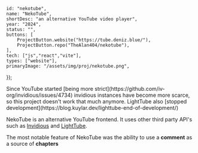 	id: "nekotube",
	name: "NekoTube",
	shortDesc: "an alternative YouTube video player",
	year: "2024",
	status: "",
	buttons: [
		ProjectButton.website("https://tube.deniz.blue/"),
		ProjectButton.repo("TheAlan404/nekotube"),
	],
	tech: ["js","react","vite"],
	types: ["website"],
	primaryImage: "/assets/img/proj/nekotube.png",
});

<Alert variant="outline" color="yellow">
	Since YouTube started [being more strict](https://github.com/iv-org/invidious/issues/4734)
	invidious instances have become more scarce, so this project doesn't work that much anymore.
</Alert>

<Alert variant="outline" color="yellow">
	LightTube also [stopped development](https://blog.kuylar.dev/lighttube-end-of-development/)
</Alert>

NekoTube is an alternative YouTube frontend. It uses other third party API's such as [Invidious](https://invidious.io/)
and [LightTube](https://lighttube.org/).

The most notable feature of NekoTube was the ability to use a **comment** as a source of **chapters**
